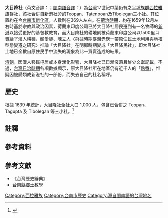 {{Infobox Hokkien name
| title      = 大目降
| hanji      = 大目降
| poj        = Tōa-ba̍k-kàng
| hanlo      = 
| tl         = Tuā-ba̍k-kàng
| bp         = 
| hokkienipa = 
| context    = 
| image      = 
| image_size = 
| caption    = 
}}
'''大目降社'''（荷文音譯：{{lang|nl|Tavakangh}}；[[閩南語音譯|閩南語音譯]]：{{lang|nan|Toā-ba̍k-kàng}}）為[[台灣|台灣]]17世紀中葉仍有之[[平埔族|平埔族群]][[西拉雅族|西拉雅族]]群社，該社合併自[[新港社|新港社]]旁的Teopan、Tatenpoan及Tibolegan三小社。其位置約在今[[臺南市|台南市]][[新化區|新化區]]，人數則在369人左右。在[[臺灣荷治時期|荷治時期]]，約在1659年12月{{NoteTag|1=資料來源是巴達維亞總督{{link-en|約翰·馬特索科爾|Joan Maetsuycker}}於1659年12月16日向荷蘭東印度公司本部寄出的報告{{r|程}}。}}左右時基於宗教與政治因素，荷蘭東印度公司已將大目降社居民遷到有一名牧師的[[新港社|新港]]以接受更好的基督教教育，而大目降社的耕地則被荷蘭東印度公司以1500里耳賣給了漢人耕種{{r|程}}，顏愛靜、陳立人〈荷據時期臺灣赤崁一帶原住民土地利用與地權型態變遷之研究〉推論「大目降社」在明鄭時期變成「大目降民社」，即大目降社土地已全數自原住民手中流失的現象為此一買賣造成的結果{{r|顏陳}}。

[[台灣清治時期|清朝]]，因漢人移民屯居或本身漢化影響，大目降社已日漸沒落且鮮少文獻記載，不過，[[台灣日治時期|台灣日治時期]]各項數據顯示，原大目降社所在地區仍有近千人的「[[熟番|熟番]]」，惟疑因被歸類成新港社的一部份，而失去自己的社名稱呼。

== 歷史 ==
根據 1639 年統計，大目降社全社人口 1,000 人，包含已合併之 Teopan、Tagupta 及 Tibolegan 等三小社。<ref>{{Cite book|title=從單社到社群：十七世紀Sideia之形成|last=李|first=瑞源|publisher=國立成功大學歷史學系|year=2015|isbn=|location=臺南市|pages=291}}</ref>

== 註釋 ==
{{ReflistH}}
{{NoteFoot}}
{{ReflistF}}

==參考資料==
{{reflist|refs=
<ref name="程">{{cite book|author=程紹剛 譯註 |title=《荷蘭人在福爾摩莎》 |publisher=聯經 |isbn=978-957-08-2151-2 |pages=516、517頁|date=2000年10月}}</ref>
<ref name="顏陳">{{cite journal|author=顏愛靜、陳立人 |title=〈荷據時期臺灣赤崁一帶原住民土地利用與地權型態變遷之研究〉 |journal=《臺灣文獻》 |volume=56 |issue=1 |date=2005-03-31 |publisher=國史館臺灣文獻館 |issn=1016-457X |pages=28、29頁}}</ref>
}}

==參考文獻==
{{refbegin}}
*《台灣歷史辭典》
*[https://web.archive.org/web/20120203172337/http://ltrc.tnc.edu.tw/modules/tadbook2/view.php?book_sn=1&bdsn=83 台南縣鄉土教學]
{{refend}}

{{西拉雅族}}

[[Category:西拉雅族|Category:西拉雅族]]
[[Category:台南市歷史|Category:台南市歷史]]
[[Category:源自閩南語的台灣地名|Category:源自閩南語的台灣地名]]
